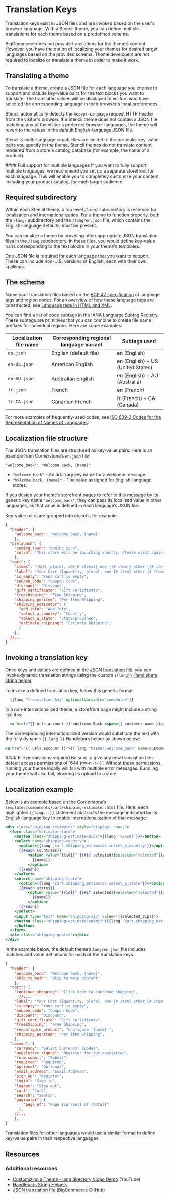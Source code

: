 # Translation Keys

 

Translation keys exist in JSON files and are invoked based on the user's browser language. With a Stencil theme, you can define multiple translations for each theme based on a predefined schema.

BigCommerce does not provide translations for the theme’s content. However, you have the option of localizing your themes for desired target languages based on the provided schema. Theme developers are not required to localize or translate a theme in order to make it work.

## Translating a theme

To translate a theme, create a JSON file for each language you choose to support and include key-value pairs for the text blocks you want to translate. The translated values will be displayed to visitors who have selected the corresponding language in their browser's local preferences.

Stencil automatically detects the `Accept-Language` request HTTP header from the visitor's browser. If a Stencil theme does not contain a JSON file matching any of the visitor's preferred browser languages, the theme will revert to the values in the default English-language JSON file.

Stencil's multi-language capabilities are limited to the particular key-value pairs you specify in the theme. Stencil themes do not translate content rendered from a store's catalog database (for example, the name of a product).

<Callout type="info">
 #### Full support for multiple languages
 If you want to fully support multiple languages, we recommend you set up a separate storefront for each language. This will enable you to completely customize your content, including your product catalog, for each target audience.
</Callout>


## Required subdirectory

Within each Stencil theme, a top level `/lang/` subdirectory is reserved for localization and internationalization. For a theme to function properly, both the `/lang/` subdirectory and the `/lang/en.json` file, which contains the English-language defaults, must be present.

You can localize a theme by providing other appropriate JSON translation files in the `/lang` subdirectory. In these files, you would define key-value pairs corresponding to the text blocks in your theme's templates. 

One JSON file is required for each language that you want to support. These can include non-U.S. versions of English, each with their own spellings.

## The schema

Name your translation files based on the [BCP 47 specification](https://tools.ietf.org/html/bcp47) of language tags and region codes. For an overview of how these language tags are constructed, see [Language tags in HTML and XML](http://www.w3.org/International/articles/language-tags/).

You can find a list of code subtags in the [IANA Language Subtag Registry](http://www.iana.org/assignments/language-subtag-registry). These subtags are primitives that you can combine to create file name prefixes for individual regions. Here are some examples:

| Localization file name | Corresponding regional language variant | Subtags used |
| ----------- | ----------- | ----------- |
| `en.json` | English (default file)| en (English) |
| `en-US.json` | American English | en (English) + US (United States) |
| `en-AU.json` | Australian English | en (English) + AU (Australia) |
| `fr.json` | French | en (French) |
| `fr-CA.json` | Canadian French | fr (French) + CA (Canada) |

For more examples of frequently-used codes, see [ISO 639-2 Codes for the Representation of Names of Languages](http://www.loc.gov/standards/iso639-2/php/code_list.php).

## Localization file structure

The JSON translation files are structured as key-value pairs. Here is an example from Cornerstone’s `en.json` file: 

`"welcome_back": "Welcome back, {name}"`

* `"welcome_back"` - An arbitrary key name for a welcome message. 
* `"Welcome back, {name}"` - The value assigned for English-language stores.

If you design your theme’s storefront pages to refer to this message by its generic key name `"welcome_back"`, they can pass its localized value in other languages, as that value is defined in each language’s JSON file.

Key-value pairs are grouped into objects, for example:

```json filename="Objects with translation key-value pairs" showLineNumbers copy
{
  "header": {
    "welcome_back": "Welcome back, {name}"
    },
  "prelaunch": {
    "coming_soon": "Coming Soon",
    "intro": "This store will be launching shortly. Please visit again!"
    },
  "cart": {
    "items": "{NUM, plural, =0{(0 items)} one {(# item)} other {(# items)}}",
    "label": "Your Cart ({quantity, plural, one {# item} other {# items}})",
    "is_empty": "Your cart is empty",
    "coupon_code": "Coupon Code",
    "discount": "Discount",
    "gift_certificate": "Gift Certificate",
    "freeshipping": "Free Shipping",
    "shipping_peritem": "Per Item Shipping",
    "shipping_estimator": {
      "add_info": "Add Info",
      "select_a_country": "Country",
      "select_a_state": "State/province",
      "estimate_shipping": "Estimate Shipping",
      }
    },
  //...
}

```

## Invoking a translation key

Once keys and values are defined in the [JSON translation file](https://github.com/bigcommerce/cornerstone/tree/master/lang), you can invoke dynamic translation strings using the custom `{{lang}}` [Handlebars string helper](/stencil-docs/reference-docs/handlebars-helpers-reference#string-helpers). 

To invoke a defined translation key, follow this generic format:

```handlebars filenamee="Syntax to invoke a defined translation key" copy
  {{lang "translation.key" optionalVariable="someValue"}}
```

In a non-internationalized theme, a storefront page might include a string like this:

```handlebars filename="Example snippet from a non-internationalized theme" copy
  <a href="{{ urls.account }}">Welcome Back <span>{{ customer.name }}</span></a>
```

The corresponding internationalized version would substitute the text with the fully dynamic `{{ lang }}` Handlebars helper as shown below:

```handlebars filename="Example snippet from an internationalized theme" copy
<a href="{{ urls.account }}">{{ lang "header.welcome_back" name=customer.name }}</a>

```

<Callout type="warning">
 #### File permissions required
 Be sure to give any new translation files default access permissions of `644 (rw-r--r--)`. Without these permissions, running your theme locally will fail with multiple error messages. Bundling your theme will also fail, blocking its upload to a store.
</Callout>


<a id="basis_localization-example"></a>

## Localization example

Below is an example based on the Cornerstone’s `templates/components/cart/shipping-estimator.html` file. Here, each highlighted `{{lang...}}` statement abstracts the message indicated by its English-language key to enable internationalization of that message:

```handlebars filename="Example of an internationalized template templates/components/cart/shipping-estimator.html, Cornerstone theme" showlineNumbers copy
<div class="shipping-estimator" style="display: none;">
  <form class="estimator-form">
    <button class="shipping-estimate-hide">{{lang 'cancel'}}</button>
    <select name="shipping-country">
      <option>{{lang 'cart.shipping_estimator.select_a_country'}}</option>
      {{#each countries}}
          <option value="{{id}}" {{#if selected}}selected="selected"{{/if}}>
            {{name}}
          </option>
      {{/each}}
    </select>
    <select name="shipping-state">
      <option>{{lang 'cart.shipping_estimator.select_a_state'}}</option>
      {{#each states}}
          <option value="{{id}}" {{#if selected}}selected="selected"{{/if}}>
            {{name}}
          </option>
      {{/each}}
    </select>
    <input type="text" name="shipping-zip" value="{{selected_zip}}">
    <button class="shipping-estimate-submit">{{lang 'cart.shipping_estimator.estimate_shipping'}}
    </button>
  </form>
  <div class="shipping-quotes"></div>
</div>
```

In the example below, the default theme’s `lang/en.json` file includes matches and value definitions for each of the translation keys.

```json filename="Example translation key definitions lang/en.json" showLineNumbers copy
{
  "header": {
    "welcome_back": "Welcome back, {name}",
    "skip_to_main": "Skip to main content"
    },
  "cart": {
    "continue_shopping": "Click here to continue shopping",
      //...
    "label": "Your Cart ({quantity, plural, one {# item} other {# items}})",
    "is_empty": "Your cart is empty",
    "coupon_code": "Coupon Code",
    "discount": "Discount",
    "gift_certificate": "Gift Certificate",
    "freeshipping": "Free Shipping",
    "reconfigure_product": "Configure '{name}'",
    "shipping_peritem": "Per Item Shipping",
    },
  "common": {
    "currency": "Select Currency: {code}",
    "newsletter_signup": "Register for our newsletter",
    "form_submit": "Submit",
    "required": "Required",
    "optional": "Optional",
    "email_address": "Email Address",
    "sign_up": "Register",
    "login": "Sign in",
    "logout": "Sign out",
    "cart": "Cart",
    "search": "Search",
    "paginator": {
        "page_of": "Page {current} of {total}"
      },
    //...
    },
}
```

Translation files for other languages would use a similar format to define key-value pairs in their respective languages.

## Resources

### Additional resources

* [Customizing a Theme - lang directory Video Demo](//youtube.com/embed/ygiRGfSrmnA) (YouTube)
* [Handlebars String Helpers](/stencil-docs/reference-docs/handlebars-helpers-reference#string-helpers)
* [JSON translation file](https://github.com/bigcommerce/cornerstone/tree/master/lang) (BigCommerce GitHub)
